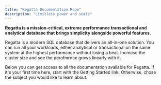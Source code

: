 ---
title: "Regatta Documentation Repo"
description: "Limitless power and scale"
---

**Regatta is a mission-critical, extreme performance transactional and analytical database that brings simplicity alongside powerful features.**

Regatta is a modern SQL database that delivers an all-in-one solution. You can run all your workloads, either analytical or transactional on the same system at the highest performance without losing a beat. Increase the cluster size and see the perofmrnce grows linearly with it.

Below you can get access to all the documentation available for Regatta. If it's your first time here, start with the Getting Started link. Otherwise, chose the subject you would like to learn about.

<CardGroup cols={2}>
  <Card
    title="Getting Started"
    icon="book"
    href="/getting-started/regatta-cloud/regatta-cloud"
  ></Card>
  <Card
    title="Linear Scaling"
    icon="chart-line"
    href="/getting-started/linear-scaling/linear-scaling"
  ></Card>
  <Card
    title="Drivers & Clients"
    icon="download"
    href="drivers-and-clients/connecting-to-regatta/connecting-to-regatta"
  ></Card>
  <Card
    title="Regatta Cloud"
    icon="cloud"
    href="regatta-cloud/regatta-cloud/regatta-cloud"
  ></Card>
  <Card title="SQL" icon="code" href="/sql/specification"></Card>
  <Card
    title="Tuning Performance"
    icon="rocket"
    href="/tuning-performance/introduction/introduction"
  ></Card>
</CardGroup>
